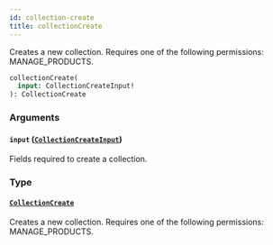 ```yaml
---
id: collection-create
title: collectionCreate
---
```



Creates a new collection. Requires one of the following permissions: MANAGE_PRODUCTS.

```graphql
collectionCreate(
  input: CollectionCreateInput!
): CollectionCreate
```


### Arguments

#### `input` ([`CollectionCreateInput`](../../../developer/api-reference/inputs/collection-create-input))

Fields required to create a collection.


### Type

#### [`CollectionCreate`](../../../developer/api-reference/objects/collection-create) 

Creates a new collection. Requires one of the following permissions: MANAGE_PRODUCTS.




